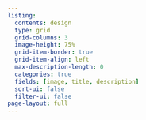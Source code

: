 ```yaml
---
listing:
  contents: design
  type: grid
  grid-columns: 3
  image-height: 75%
  grid-item-border: true
  grid-item-align: left
  max-description-length: 0
  categories: true
  fields: [image, title, description]
  sort-ui: false
  filter-ui: false
page-layout: full
---
```

